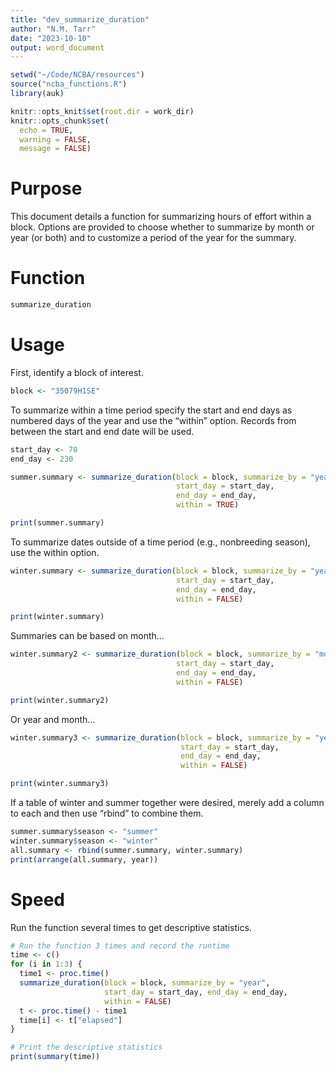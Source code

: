 ```yaml
---
title: "dev_summarize_duration"
author: "N.M. Tarr"
date: "2023-10-10"
output: word_document
---
```


```r
setwd("~/Code/NCBA/resources")
source("ncba_functions.R")
library(auk)

knitr::opts_knit$set(root.dir = work_dir)
knitr::opts_chunk$set(
  echo = TRUE,
  warning = FALSE,
  message = FALSE)
```


# Purpose
This document details a function for summarizing hours of effort within a block.  Options are provided to choose whether to summarize by month or year (or both) and to customize a period of the year for the summary.      

# Function
```r
summarize_duration
```

# Usage
First, identify a block of interest.
```r
block <- "35079H1SE"
```

To summarize within a time period specify the start and end days as numbered days of the year and use the "within" option.  Records from between the start and end date will be used.
```r
start_day <- 70
end_day <- 230

summer.summary <- summarize_duration(block = block, summarize_by = "year", 
                                     start_day = start_day,
                                     end_day = end_day, 
                                     within = TRUE)

print(summer.summary)
```

To summarize dates outside of a time period (e.g., nonbreeding season), use the within option.
```r
winter.summary <- summarize_duration(block = block, summarize_by = "year", 
                                     start_day = start_day,
                                     end_day = end_day, 
                                     within = FALSE)

print(winter.summary)
```

Summaries can be based on month...
```r
winter.summary2 <- summarize_duration(block = block, summarize_by = "month", 
                                     start_day = start_day,
                                     end_day = end_day, 
                                     within = FALSE)

print(winter.summary2)
```

Or year and month...
```r
winter.summary3 <- summarize_duration(block = block, summarize_by = "year-month", 
                                      start_day = start_day,
                                      end_day = end_day, 
                                      within = FALSE)

print(winter.summary3)
```

If a table of winter and summer together were desired, merely add a column to each and then use "rbind" to combine them.
```r
summer.summary$season <- "summer"
winter.summary$season <- "winter"
all.summary <- rbind(summer.summary, winter.summary)
print(arrange(all.summary, year))
```


# Speed
Run the function several times to get descriptive statistics.
```r
# Run the function 3 times and record the runtime
time <- c()
for (i in 1:3) {
  time1 <- proc.time()
  summarize_duration(block = block, summarize_by = "year", 
                     start_day = start_day, end_day = end_day,
                     within = FALSE)  
  t <- proc.time() - time1
  time[i] <- t["elapsed"]
}

# Print the descriptive statistics
print(summary(time))
```
